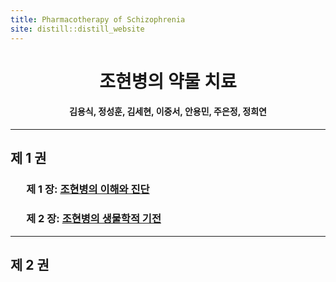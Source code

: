 ```yaml
---
title: Pharmacotherapy of Schizophrenia
site: distill::distill_website
---
```


# 조현병의 약물 치료 {style="text-align: center;"}

#### 김용식, 정성훈, 김세현, 이중서, 안용민, 주은정, 정희연 {style="text-align: center;"}

<hr>

## 제 1 권

### 제 1 장: [조현병의 이해와 진단](chapter1.html) {style="margin-left: 5%;"}

### 제 2 장: [조현병의 생물학적 기전](chapter2.html) {style="margin-left: 5%;"}

<hr>

## 제 2 권
